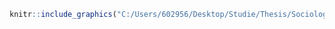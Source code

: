 
```r
knitr::include_graphics("C:/Users/602956/Desktop/Studie/Thesis/Sociology thesis/Conceptueel model/ConceptueelModel.png", dpi = 108)
```

